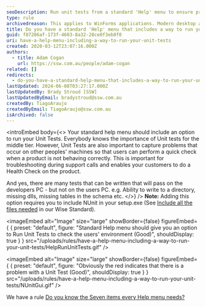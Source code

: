 ```yaml
---
seoDescription: Run unit tests from a standard 'Help' menu to ensure product quality and troubleshoot issues on users' machines.
type: rule
archivedreason: This applies to WinForms applications. Modern desktop applications should follow MVVM or MVC - in which case the viewmodel/controller is unit testable on every commit.
title: Do you have a standard 'Help' menu that includes a way to run your unit tests?
guid: f87286af-173f-4603-8a32-28ce0f3eb0f0
uri: have-a-help-menu-including-a-way-to-run-your-unit-tests
created: 2020-03-12T23:07:16.000Z
authors:
  - title: Adam Cogan
    url: https://ssw.com.au/people/adam-cogan
related: []
redirects:
  - do-you-have-a-standard-help-menu-that-includes-a-way-to-run-your-unit-tests
lastUpdated: 2024-06-08T03:27:17.000Z
lastUpdatedBy: Brady Stroud [SSW]
lastUpdatedByEmail: bradystroud@ssw.com.au
createdBy: TiagoAraujo
createdByEmail: TiagoAraujo@ssw.com.au
isArchived: false
---
```


<introEmbed
  body={<>
Your standard help menu should include an option to run your Unit Tests. Everybody knows the importance of Unit tests for the middle tier. However, Unit Tests are also important to capture problems that occur on other peoples' machines so that users can perform a quick check when a product is not behaving correctly. This is important for troubleshooting during support calls and enables your customers to do a Health Check on the product.

And yes, there are many tests that can be written that will pass on the developers PC - but not on the users PC. e.g. Ability to write to a directory, missing dlls, missing tables in the schema etc.
  </>}
/>
**Note:** Adding this option requires you to include NUnit in your setup.exe (See [Include all the files needed](https://www.ssw.com.au/ssw/Standards/WiseSetup/WiseStandards.aspx#IncludeAllFiles) in our Wise Standard).


<imageEmbed
  alt="Image"
  size="large"
  showBorder={false}
  figureEmbed={ {
    preset: "default",
    figure: "Standard Help menu should give you an option to Run Unit Tests to check the users' environment (Good)",
    shouldDisplay: true
  } }
  src="/uploads/rules/have-a-help-menu-including-a-way-to-run-your-unit-tests/HelpRunUnitTests.gif"
/>


<imageEmbed
  alt="Image"
  size="large"
  showBorder={false}
  figureEmbed={ {
    preset: "default",
    figure: "Obviously the red indicates that there is a problem with a Unit Test (Good)",
    shouldDisplay: true
  } }
  src="/uploads/rules/have-a-help-menu-including-a-way-to-run-your-unit-tests/NUnitGui.gif"
/>

We have a rule [Do you know the Seven items every Help menu needs?](/menu-do-you-know-the-8-items-every-help-menu-needs)
